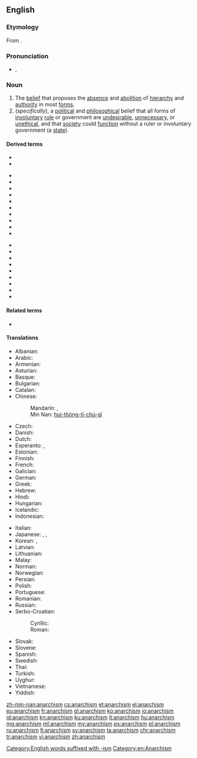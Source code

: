 ==English==
{{wikipedia}}
{{commons|Category:Anarchism}}
{{wikisource|Portal:Anarchism}}
{{wikibooks|Category:Anarchism}}

===Etymology===
From {{suffix|anarchy|ism|lang=en}}.

===Pronunciation===
* {{a|GenAm}} {{enPR|ʹănər'kĭzəm}}, {{IPA|/ˈænəɹˌkɪzəm/|lang=en}}

===Noun===
{{en-noun|-|s}}

# The [[belief]] that proposes the [[absence]] and [[abolition]] of [[hierarchy]] and [[authority]] in most [[form]]s.
# (''specifically''), a [[political]] and [[philosophical]] belief that all forms of [[involuntary]] [[rule]] or government are [[undesirable]], [[unnecessary]], or [[unethical]], and that [[society]] could [[function]] without a ruler or involuntary government (a [[state]]).

====Derived terms====
* {{l|en|anarchist}}
* {{l|en|anarcho-}}
{{rel-top4|Names of anarchist schools containing the word "anarchism"}}
* {{l|en|black anarchism}}
* {{l|en|Christian anarchism}}
* {{l|en|collectivist anarchism}}
* {{l|en|egoist anarchism}}
* {{l|en|existentialist anarchism}}
* {{l|en|green anarchism}}
* {{l|en|individualist anarchism}}
* {{l|en|infoanarchism}}
* {{l|en|insurrectionary anarchism}}
* {{l|en|left anarchism}}
{{rel-mid}}
* {{l|en|National-Anarchism}}
* {{l|en|philosophical anarchism}}
* {{l|en|post-anarchism}}
* {{l|en|postcolonial anarchism}}
* {{l|en|queer anarchism}}
* {{l|en|social anarchism}}
* {{l|en|synthesis anarchism}}
* {{l|en|veganarchism}}
* {{l|en|anarchism without adjectives}}
{{rel-bottom}}

====Related terms====
* {{l|en|anarchy}}

====Translations====
{{trans-top|belief that proposes the absence and abolition of government in all forms}}
* Albanian: {{t+|sq|anarkizëm}}
* Arabic: {{t|ar|فَوْضَوِيَّة|f}}
* Armenian: {{t+|hy|անարխիզմ}}
* Asturian: {{t|ast|anarquismu|m}}
* Basque: {{t+|eu|anarkismo}}
* Bulgarian: {{t+|bg|анархизъм|m}}
* Catalan: {{t+|ca|anarquisme|m}}
* Chinese:
*: Mandarin: {{t+|cmn|無政府主義|sc=Hani}}, {{t+|cmn|无政府主义|tr=wúzhèngfǔzhǔyì|sc=Hani}}
*: Min Nan: [[hui-thóng-tī-chú-gī]]
* Czech: {{t+|cs|anarchismus|m}}
* Danish: {{t|da|anarkisme}}
* Dutch: {{t+|nl|anarchisme}}
* Esperanto: {{t|eo|anarĥiismo}}, {{t|eo|anarkiismo}}
* Estonian: {{t|et|anarhism}}
* Finnish: {{t+|fi|anarkismi}}
* French: {{t+|fr|anarchisme|m}}
* Galician: {{t+|gl|anarquismo|m}}
* German: {{t+|de|Anarchismus|m}}
* Greek: {{t+|el|αναρχισμός|m}}
* Hebrew: {{t+|he|אנרכיזם|m|tr=anarkhizm}}
* Hindi: {{t+|hi|अराजकता|tr=arājakatā}}
* Hungarian: {{t+|hu|anarchizmus}}
* Icelandic: {{t|is|stjórnleysisstefna}}
* Indonesian: {{t+|id|anarkisme}}
{{trans-mid}}
* Italian: {{t+|it|anarchismo|m}}
* Japanese: {{t|ja|アナキズム|tr=anākizumu}}, {{t|ja|無政府主義}}, {{t|ja|無政府主義者}}
* Korean: {{t|ko|아나키즘|sc=Hang}}, {{t|ko|무정부주의|sc=Kore}}
* Latvian: {{t|lv|anarhisms}}
* Lithuanian: {{t+|lt|anarchizmas}}
* Malay: {{t|ms|anarkisme}}
* Norman: {{t|nrf|anarchisme|m}}
* Norwegian: {{t|no|anarkisme}}
* Persian: {{t|fa|دولت‌زدائی}}
* Polish: {{t+|pl|anarchizm|m}}
* Portuguese: {{t+|pt|anarquismo|m}}
* Romanian: {{t+|ro|anarhism}}
* Russian: {{t+|ru|анархи́зм|m}}
* Serbo-Croatian:
*: Cyrillic: {{t|sh|анархизам|m}}
*: Roman: {{t+|sh|anarhizam|m}}
* Slovak: {{t|sk|anarchizmus|m}}
* Slovene: {{t+|sl|anarhizem|m}}
* Spanish: {{t+|es|anarquismo|m}}
* Swedish: {{t+|sv|anarkism}}
* Thai: {{t|th|ลัทธิอนาธิปไตย|tr=láttí ànaatíp-bpàdtai}}
* Turkish: {{t+|tr|anarşizm}}
* Uyghur: {{t|ug|anarxizm}}
* Vietnamese: {{t|vi|chủ nghĩa vô chính phủ}}
* Yiddish: {{t|yi|אַנאַרכיזם|m}}
{{trans-bottom}}

[[Category:English words suffixed with -ism]]
[[Category:en:Anarchism]]

[[zh-min-nan:anarchism]]
[[cs:anarchism]]
[[et:anarchism]]
[[el:anarchism]]
[[eu:anarchism]]
[[fr:anarchism]]
[[gl:anarchism]]
[[ko:anarchism]]
[[io:anarchism]]
[[id:anarchism]]
[[kn:anarchism]]
[[ku:anarchism]]
[[lt:anarchism]]
[[hu:anarchism]]
[[mg:anarchism]]
[[ml:anarchism]]
[[my:anarchism]]
[[ps:anarchism]]
[[pl:anarchism]]
[[ru:anarchism]]
[[fi:anarchism]]
[[sv:anarchism]]
[[ta:anarchism]]
[[chr:anarchism]]
[[tr:anarchism]]
[[vi:anarchism]]
[[zh:anarchism]]